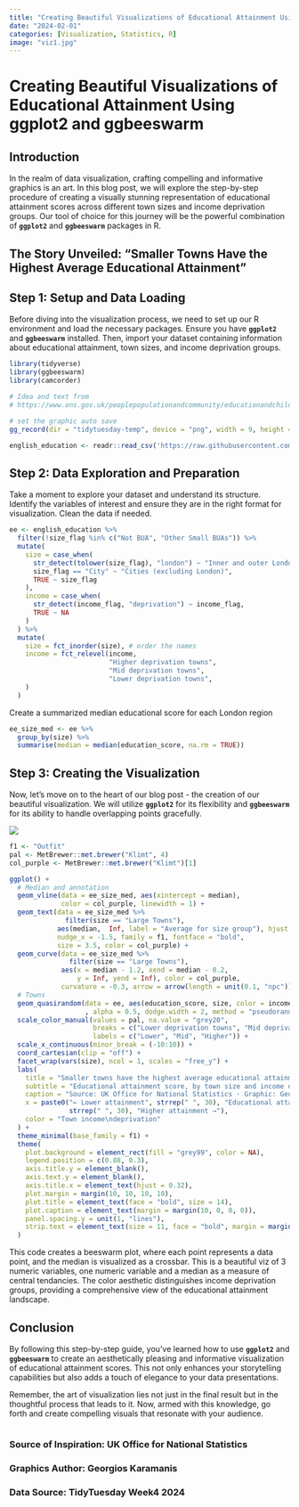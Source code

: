 ```yaml
---
title: "Creating Beautiful Visualizations of Educational Attainment Using ggplot2 and ggbeeswarm"
date: "2024-02-01"
categories: [Visualization, Statistics, R]
image: "viz1.jpg"
---
```


# **Creating Beautiful Visualizations of Educational Attainment Using ggplot2 and ggbeeswarm**

## **Introduction**

In the realm of data visualization, crafting compelling and informative graphics is an art. In this blog post, we will explore the step-by-step procedure of creating a visually stunning representation of educational attainment scores across different town sizes and income deprivation groups. Our tool of choice for this journey will be the powerful combination of **`ggplot2`** and **`ggbeeswarm`** packages in R.

## **The Story Unveiled: "Smaller Towns Have the Highest Average Educational Attainment"**

## **Step 1: Setup and Data Loading**

Before diving into the visualization process, we need to set up our R environment and load the necessary packages. Ensure you have **`ggplot2`** and **`ggbeeswarm`** installed. Then, import your dataset containing information about educational attainment, town sizes, and income deprivation groups.

``` R
library(tidyverse)
library(ggbeeswarm)
library(camcorder)

# Idea and text from
# https://www.ons.gov.uk/peoplepopulationandcommunity/educationandchildcare/articles/whydochildrenandyoungpeopleinsmallertownsdobetteracademicallythanthoseinlargertowns/2023-07-25

# set the graphic auto save
gg_record(dir = "tidytuesday-temp", device = "png", width = 9, height = 8, units = "in", dpi = 320)

english_education <- readr::read_csv('https://raw.githubusercontent.com/rfordatascience/tidytuesday/master/data/2024/2024-01-23/english_education.csv')
```

## **Step 2: Data Exploration and Preparation**

Take a moment to explore your dataset and understand its structure. Identify the variables of interest and ensure they are in the right format for visualization. Clean the data if needed.

``` R
ee <- english_education %>% 
  filter(!size_flag %in% c("Not BUA", "Other Small BUAs")) %>% 
  mutate(
    size = case_when(
      str_detect(tolower(size_flag), "london") ~ "Inner and outer London",
      size_flag == "City" ~ "Cities (excluding London)",
      TRUE ~ size_flag
    ),
    income = case_when(
      str_detect(income_flag, "deprivation") ~ income_flag,
      TRUE ~ NA
    )
  ) %>% 
  mutate(
    size = fct_inorder(size), # order the names 
    income = fct_relevel(income, 
                         "Higher deprivation towns",
                         "Mid deprivation towns",
                         "Lower deprivation towns",
    )
  )
```

Create a summarized median educational score for each London region

``` R
ee_size_med <- ee %>% 
  group_by(size) %>% 
  summarise(median = median(education_score, na.rm = TRUE))
```

## **Step 3: Creating the Visualization**

Now, let's move on to the heart of our blog post - the creation of our beautiful visualization. We will utilize **`ggplot2`** for its flexibility and **`ggbeeswarm`** for its ability to handle overlapping points gracefully.

![](viz1.PNG)

``` R
f1 <- "Outfit"
pal <- MetBrewer::met.brewer("Klimt", 4)
col_purple <- MetBrewer::met.brewer("Klimt")[1]

ggplot() +
  # Median and annotation
  geom_vline(data = ee_size_med, aes(xintercept = median),
             color = col_purple, linewidth = 1) +
  geom_text(data = ee_size_med %>% 
              filter(size == "Large Towns"), 
            aes(median,  Inf, label = "Average for size group"), hjust = 1,
            nudge_x = -1.5, family = f1, fontface = "bold", 
            size = 3.5, color = col_purple) +
  geom_curve(data = ee_size_med %>% 
               filter(size == "Large Towns"),
             aes(x = median - 1.2, xend = median - 0.2,
                 y = Inf, yend = Inf), color = col_purple, 
             curvature = -0.3, arrow = arrow(length = unit(0.1, "npc"))) +
  # Towns
  geom_quasirandom(data = ee, aes(education_score, size, color = income)
                   , alpha = 0.5, dodge.width = 2, method = "pseudorandom", size = 2.5) +
  scale_color_manual(values = pal, na.value = "grey20", 
                     breaks = c("Lower deprivation towns", "Mid deprivation towns", "Higher deprivation towns"), 
                     labels = c("Lower", "Mid", "Higher")) +
  scale_x_continuous(minor_break = (-10:10)) +
  coord_cartesian(clip = "off") +
  facet_wrap(vars(size), ncol = 1, scales = "free_y") +
  labs(
    title = "Smaller towns have the highest average educational attainment",
    subtitle = "Educational attainment score, by town size and income deprivation group",
    caption = "Source: UK Office for National Statistics · Graphic: Georgios Karamanis",
    x = paste0("← Lower attainment", strrep(" ", 30), "Educational attainment index score", 
               strrep(" ", 30), "Higher attainment →"),
    color = "Town income\ndeprivation"
  ) +
  theme_minimal(base_family = f1) +
  theme(
    plot.background = element_rect(fill = "grey99", color = NA),
    legend.position = c(0.88, 0.3),
    axis.title.y = element_blank(),
    axis.text.y = element_blank(),
    axis.title.x = element_text(hjust = 0.32),
    plot.margin = margin(10, 10, 10, 10),
    plot.title = element_text(face = "bold", size = 14),
    plot.caption = element_text(margin = margin(10, 0, 0, 0)),
    panel.spacing.y = unit(1, "lines"),
    strip.text = element_text(size = 11, face = "bold", margin = margin(10, 0, 10, 0))
  )
```

This code creates a beeswarm plot, where each point represents a data point, and the median is visualized as a crossbar. This is a beautiful viz of 3 numeric variables, one numeric variable and a median as a measure of central tendancies. The color aesthetic distinguishes income deprivation groups, providing a comprehensive view of the educational attainment landscape.

## **Conclusion**

By following this step-by-step guide, you've learned how to use **`ggplot2`** and **`ggbeeswarm`** to create an aesthetically pleasing and informative visualization of educational attainment scores. This not only enhances your storytelling capabilities but also adds a touch of elegance to your data presentations.

Remember, the art of visualization lies not just in the final result but in the thoughtful process that leads to it. Now, armed with this knowledge, go forth and create compelling visuals that resonate with your audience.

``` r
```

### **Source of Inspiration: UK Office for National Statistics**

### **Graphics Author: Georgios Karamanis**

### **Data Source: TidyTuesday Week4 2024**
